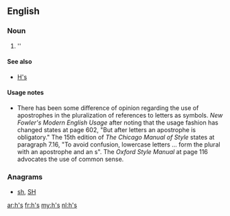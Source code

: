 ==English==

===Noun===
{{head|en}}

# ''{{plural of|h}}

====See also====
* [[H's]]

====Usage notes====
* There has been some difference of opinion regarding the use of apostrophes in the pluralization of references to letters as symbols.  ''New Fowler's Modern English Usage'' after noting that the usage fashion has changed states at page 602, "But after letters an apostrophe is obligatory."    The 15th edition of ''The Chicago Manual of Style'' states at paragraph 7.16, "To avoid confusion, lowercase letters ... form the plural with an apostrophe and an s".  The ''Oxford Style Manual'' at page 116 advocates the use of common sense.

===Anagrams===
* [[sh#English|sh]], [[SH#English|SH]]

[[ar:h's]]
[[fr:h's]]
[[my:h's]]
[[nl:h's]]